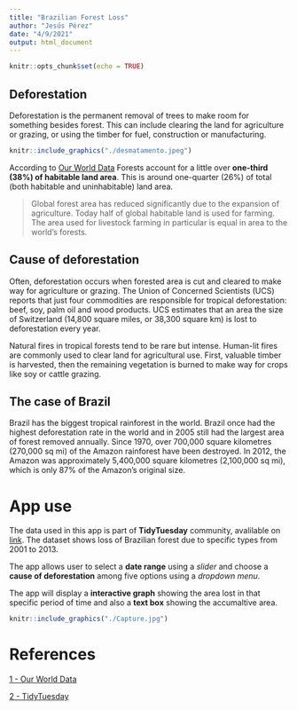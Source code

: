 ---
title: "Brazilian Forest Loss"
author: "Jesús Pérez"
date: "4/9/2021"
output: html_document
---

```{r setup, include=FALSE}
knitr::opts_chunk$set(echo = TRUE)
```

## Deforestation

Deforestation is the permanent removal of trees to make room for something besides forest. This can include clearing the land for agriculture or grazing, or using the timber for fuel, construction or manufacturing.  

``` {r image, echo = FALSE, fig.align='center'}
knitr::include_graphics("./desmatamento.jpeg")
```

According to [Our World Data](https://ourworldindata.org/forest-area) Forests account for a little over **one-third (38%) of habitable land area**. This is around one-quarter (26%) of total (both habitable and uninhabitable) land area.  

>Global forest area has reduced significantly due to the expansion of agriculture. Today half of global habitable land is used for farming. The area used for livestock farming in particular is equal in area to the world’s forests.  

## Cause of deforestation

Often, deforestation occurs when forested area is cut and cleared to make way for agriculture or grazing. The Union of Concerned Scientists (UCS) reports that just four commodities are responsible for tropical deforestation: beef, soy, palm oil and wood products. UCS estimates that an area the size of Switzerland (14,800 square miles, or 38,300 square km) is lost to deforestation every year. 

Natural fires in tropical forests tend to be rare but intense. Human-lit fires are commonly used to clear land for agricultural use. First, valuable timber is harvested, then the remaining vegetation is burned to make way for crops like soy or cattle grazing.

## The case of Brazil

Brazil has the biggest tropical rainforest in the world. Brazil once had the highest deforestation rate in the world and in 2005 still had the largest area of forest removed annually. Since 1970, over 700,000 square kilometres (270,000 sq mi) of the Amazon rainforest have been destroyed. In 2012, the Amazon was approximately 5,400,000 square kilometres (2,100,000 sq mi), which is only 87% of the Amazon's original size.  

# App use

The data used in this app is part of **TidyTuesday** community, avalilable on [link](https://github.com/rfordatascience/tidytuesday/tree/master/data/2021/2021-04-06). The dataset shows loss of Brazilian forest due to specific types from 2001 to 2013.  

The app allows user to select a **date range** using a *slider* and choose a **cause of deforestation** among five options using a *dropdown menu*. 

The app will display a **interactive graph** showing the area lost in that specific period of time and also a **text box** showing the accumaltive area.

``` {r app, echo = FALSE, fig.align='center'}
knitr::include_graphics("./Capture.jpg")
```

# References


[1 - Our World Data](https://ourworldindata.org/forest-area)

[2 - TidyTuesday](https://github.com/rfordatascience/tidytuesday/tree/master/data/2021/2021-04-06)




